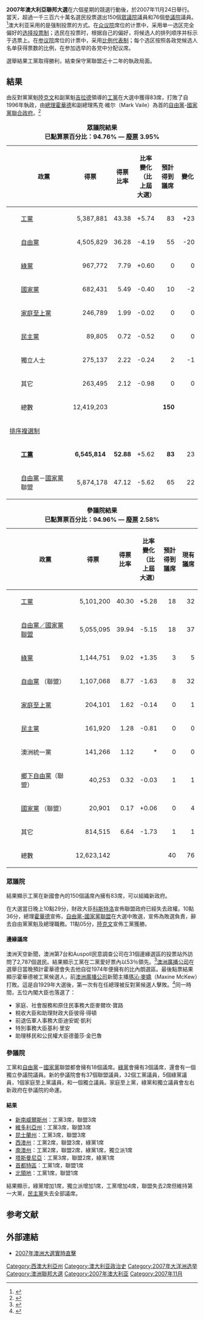 {{Infobox Election
|election_name   = 2007年澳大利亚联邦选举
|country         = Australia
|type            = parliamentary
|ongoing         = no
|party_colour    = 
|previous_election = 2004年澳洲大选
|previous_year   = 2004年
|previous_mps    = 
|next_election   = 2010年澳大利亞聯邦大選
|next_year       = 2010年
|next_mps        = 
|seats_for_election = 澳大利亚众议院全部150个议席<br>澳大利亚参议院76席中的40个议席
|election_date   = {{Start date|2007|11|24}}
<!--   Labor      -->
| image1             = [[File:Kevin_Rudd_official_portrait.jpg|left]]
| colour1            = 
| leader1            = [[陸克文|陸克文]]
| leader_since1      = 2006年12月4日
| party1             = 澳大利亚工党
| alliance1          = 
| leaders_seat1      = [[格里菲斯_(澳大利亞國會選區)|格里菲斯]]
| running_mate1      = 
| seats_before1      = 60
| seats_needed1      = 
| electoral_vote1    = 
| states_carried1    = 
| seats_after1        = 83
| seat_change1       = {{increase}}23
| popular_vote1      = '''6,545,814'''
| percentage1        = '''52.7%'''
| swing1             = {{increase}}5.44
<!--               -->
| image2             = [[File:Howard_John_BANNER.jpg|left]]
| colour2            = 
| leader2            = [[約翰·霍華德|約翰·霍華德]]
| leader_since2      = 1995年1月30日
| party2             = 自由党－国家党联盟
| alliance2          = 
| home_state2        = 
| leaders_seat2      =[[本尼朗_(澳大利亞國會選區)|本尼朗]]（落选）
| running_mate2      = 
| last_election2     = 
| seats_needed2      = 
| electoral_vote2    = 
| states_carried2    = 
| seats_before2      = 87
| seats_after2       = 65
| seat_change2       = {{decrease}}22
| popular_vote2      = 5,874,178  
| percentage2        = 47.3%
| swing2             = {{decrease}}5.44
| map_image          = 
| map_size           = 
| map_caption        = 
| title              = 总理
| posttitle          =
| before_election    = [[約翰·霍華德|約翰·霍華德]]
| after_election     = [[陸克文|陸克文]]
| before_party       = 澳大利亞自由黨
| after_party        = 澳大利亞工黨
| result             =
}}
'''2007年澳大利亞聯邦大選'''在六個星期的競選行動後，於2007年11月24日舉行。當天，超過一千三百六十萬名選民投票選出150個[[澳大利亞眾議院|眾議院]]議員和76個[[澳大利亞參議院|參議院]]議員。<ref>{{cite press release
  | title =Over 13.6 million Australians enrolled to vote at the 2007 federal election (超過一千三百六十萬人已登記為選民。
  | publisher =[[澳洲選舉委員會|澳洲選舉委員會]]
  | date =2007年10月25日
  | url =http://www.aec.gov.au/About_AEC/Media_releases/10_25.htm
  | accessdate =2007-11-25
  | archive-date =2022-03-23
  | archive-url =https://web.archive.org/web/20220323155900/https://www.aec.gov.au/About_AEC/Media_releases/10_25.htm
  }}</ref>澳大利亚采用的是强制投票的方式。在[[众议院|众议院]]席位的计票中，采用单一选区完全偏好的[[选择投票制|选择投票制]]；选民在投票时，根据自己的偏好，将候选人的排列顺序并标示于选票上。在[[参议院|参议院]]席位的计票中，采用[[比例代表制|比例代表制]]；每个选区按照各政党候选人名单获得票数的比例，在参加选举的各党中分配议席。

選舉結果工黨取得勝利，結束保守黨聯盟近十二年的執政局面。

== 結果 ==
由反對黨黨魁[[陸克文|陸克文]]和副黨魁[[茱莉雅·吉拉德|吉拉德]]領導的[[澳洲工黨|工黨]]在大選中獲得83席，打敗了自1996年執政，由[[澳洲總理|總理]][[約翰·霍華德|霍華德]]和副總理馬克·維尔（Mark Vaile）為首的[[澳大利亞自由黨|自由黨]]-[[澳洲國家黨|國家黨]][[聯盟_(澳洲)|聯合政府]]。<ref name=stateparties>{{cite news
|title=State of the parties
|work=Australia Votes 2007
|publisher=[[Australian_Broadcasting_Corporation|ABC]]
|url=http://www.abc.net.au/elections/federal/2007
|accessdate=2007-11-25
|archive-date=2007-10-22
|archive-url=https://web.archive.org/web/20071022083323/http://abc.net.au/elections/federal/2007
|dead-url=no
}}</ref> 

{| class="wikitable"
|+'''眾議院結果<br />已點算票百分比：94.76% — [[廢票|廢票]] 3.95%'''
! style="width:20px" |   
! style="width:180px" | '''政黨'''
! style="width:70px" align=center | 得票
! style="width:40px" align=center| 得票比率
! style="width:40px" align=center| 比率變化（比上屆大選）
! style="width:40px" align=center| 預計得到議席
! style="width:40px" align=center| 變化
|-
| bgcolor=red |   
| [[澳洲工黨|工黨]] 
| align=right| 5,387,881
| align=right| 43.38  	
| align=right| +5.74
| align=right| 83
| align=right| +23
|-
| bgcolor=blue |   
| [[澳大利亞自由黨|自由黨]]
| align=right| 4,505,829
| align=right| 36.28
| align=right| -4.19
| align=right| 55
| align=right| -20
|-
| bgcolor=#00FF00 |   
| [[澳洲綠黨|綠黨]]
| align=right| 967,772
| align=right| 7.79
| align=right| +0.60
| align=right| 0
| align=right| 0
|- 
| bgcolor=green |   
| [[澳洲國家黨|國家黨]]
| align=right| 682,431
| align=right| 5.49
| align=right| -0.40
| align=right| 10
| align=right| -2
|-
| bgcolor=cyan |   
| [[澳洲家庭至上黨|家庭至上黨]]
| align=right| 246,789
| align=right| 1.99
| align=right| -0.02
| align=right| 0
| align=right| 0
|-
| bgcolor=orange |   
| [[澳大利亞民主黨|民主黨]]
| align=right| 89,805
| align=right| 0.72
| align=right| -0.52
| align=right| 0
| align=right| 0
|-
| bgcolor=gray |   
| 獨立人士
| align=right| 275,137
| align=right| 2.22
| align=right| -0.24
| align=right| 2
| align=right| -1
|-
| bgcolor=gray |   
| 其它
| align=right| 263,495
| align=right| 2.12
| align=right| -0.98
| align=right| 0
| align=right| 0
|-
|  
| 總數
| align=right| 12,419,203
| align=right|  
| align=right|  
| align=right| '''150'''
| align=right| 
|-
! colspan=7|[[排序複選制|排序複選制]]
|-
| bgcolor=red |   
| '''[[澳洲工黨|工黨]] ''' 
| align=center| '''6,545,814'''
| align=right| '''52.88'''
| align=right| +5.62
| align=right| '''83'''
| align=right| {{increase}}23
|-
| bgcolor=blue |   
| [[澳大利亞自由黨|自由黨]]－[[澳洲國家黨|國家黨]]聯盟
| align=right| 5,874,178
| align=right| 47.12
| align=right| -5.62
| align=right| 65
| align=right| {{decrease}}22
|}

{|  class="wikitable"
|+'''參議院結果<br />已點算票百分比：94.96% — [[廢票|廢票]] 2.58%'''
! style="width:20px" |   
! style="width:180px" | 政黨
! style="width:70px" align=center | 得票
! style="width:40px" align=center| 得票比率
! style="width:40px" align=center| 比率變化（比上屆大選）
! style="width:40px" align=center| 預計得到議席
! style="width:40px" align=center| 現有議席
|-
| bgcolor=red |   
| [[澳洲工黨|工黨]] 
| align=right| 5,101,200
| align=right| 40.30
| align=right| +5.28
| align=right| 18
| align=right| 32
|- 
| bgcolor=blue |  
| [[聯盟_(澳洲)|自由黨／國家黨 聯盟]]
| align=right| 5,055,095
| align=right| 39.94
| align=right| -5.15
| align=right| 18
| align=right| 37
|-
| bgcolor=#00FF00 |   
| [[澳洲綠黨|綠黨]]
| align=right| 1,144,751
| align=right| 9.02
| align=right| +1.35
| align=right| 3
| align=right| 5
|-
| bgcolor=blue |   
| [[澳大利亞自由黨|自由黨]] （聯盟）
| align=right| 1,107,068
| align=right| 8.77
| align=right| -1.63
| align=right| 8
| align=right| 32
|-
| bgcolor=cyan |   
| [[澳洲家庭至上黨|家庭至上黨]]
| align=right| 204,101
| align=right| 1.62
| align=right| -0.14
| align=right| 0
| align=right| 1
|-
| bgcolor=orange |   
| [[澳大利亞民主黨|民主黨]]
| align=right| 161,920
| align=right| 1.28
| align=right| -0.81
| align=right| 0
| align=right| 0
|-
| bgcolor=yellow |   
| 澳洲統一黨
| align=right| 141,266
| align=right| 1.12
| align=right| *   
| align=right| 0
| align=right| 0
|-
| bgcolor=brown |   
| [[澳州鄉下自由黨|鄉下自由黨]]（聯盟）
| align=right| 40,253
| align=right| 0.32
| align=right| -0.03
| align=right| 1
| align=right| 1
|-
| bgcolor=green |   
| [[澳洲國家黨|國家黨]] （聯盟）
| align=right| 20,901
| align=right| 0.17
| align=right| +0.06   
| align=right| 0
| align=right| 4
|-
| bgcolor=gray |   
| 其它
| align=right| 814,515
| align=right| 6.64
| align=right| -1.73
| align=right| 1
| align=right| 1
|-
|  
| 總數
| align=right| 12,623,142
| align=right|  
| align=right|  
| align=right| 40
| align=right| 76
|}

=== 眾議院 ===
結果顯示工黨在新國會內的150個議席內擁有83席，可以組織新政府。

在大選當日晚上10點29分，財政大臣[[彼得·霍華德·科斯特洛|科斯特洛]]宣佈聯盟政府已經失去政權。10點36分，總理[[約翰·霍華德|霍華德]]宣佈，[[自由黨-國家黨聯盟|自由黨-國家黨聯盟]]在大選中敗選，宣佈為敗選負責，辭去自由黨黨魁及總理職務。11點05分，[[陸克文|陸克文]]宣佈工黨獲勝。

==== 邊緣議席 ====
澳洲天空新聞，澳洲第7台和Auspoll民意調查公司在31個邊緣選區的投票站外訪問了2,787個選民。結果顯示工黨在二黨愛好票內以53％領先。<ref>{{cite news
|title=Exit poll predicts Labor win (民意調查顯示工黨勝利)
|work=Australia Votes 2007
|publisher=[[Australian_Broadcasting_Corporation|ABC]]
|date=24 November 2007
|url=http://www.abc.net.au/news/stories/2007/11/24/2100160.htm?site=elections/federal/2007
|accessdate=2007-11-25
|archive-date=2007-11-26
|archive-url=https://web.archive.org/web/20071126110432/http://www.abc.net.au/news/stories/2007/11/24/2100160.htm?site=elections%2Ffederal%2F2007
|dead-url=no
}}</ref>[[澳洲廣播公司|澳洲廣播公司]]在選舉日當晚預計霍華德會失去他自從1974年便擁有的比內朗選區。最後點票結果顯示霍華德被工黨候選人，前[[澳洲廣播公司|澳洲廣播公司]]新聞主播[[瑪沁·麥嬌|瑪沁·麥嬌]]（Maxine McKew）打敗。這是自1929年大選後，第一次有在任總理被反對黨候選人擊敗。<ref>{{cite news
|title=Bennelong
|work=Australia Votes 2007
|publisher=[[Australian_Broadcasting_Corporation|ABC]]
|date=November 25, 2007
|url=http://www.abc.net.au/elections/federal/2007/guide/benn.htm
|accessdate=2007-11-25
|archive-date=2007-11-24
|archive-url=https://web.archive.org/web/20071124164309/http://www.abc.net.au/elections/federal/2007/guide/benn.htm
|dead-url=no
}}</ref>同一時間，五位內閣大臣也落選了：
* 家庭、社會服務和原住民事務大臣麥爾坎·寶路
* 稅收大臣和助理財政大臣彼得·得頓
* 前退伍軍人事務大臣迪安妮·凱利
* 特別事務大臣基利·里安
* 助理移民和公民權大臣德蕾莎·金巴魯

=== 參議院 ===
工黨和[[澳大利亞自由黨|自由黨]]－[[澳大利亞國家黨|國家黨]]聯盟都會擁有18個議席。[[澳大利亞綠黨|綠黨]]會擁有3個議席，還會有一個獨立參議院議員。新的參議院會有37個聯盟議員，32個工黨議員，5個綠黨議員，1個家庭至上黨議員，和一個獨立議員。家庭至上黨，綠黨和獨立議員會左右新政府在參議院的命運。

==== 結果 ====
* [[新南威爾士|新南威爾斯州]]：工黨3席，聯盟3席
* [[維多利亞州|維多利亞州]]：工黨3席，聯盟3席
* [[昆士蘭州|昆士蘭州]]：工黨3席，聯盟3席
* [[西澳大利亞州|西澳州]]：工黨2席，聯盟3席，綠黨1席
* [[南澳大利亞州|南澳州]]：工黨2席，聯盟2席，綠黨1席，獨立派1席
* [[塔斯曼尼亞|塔斯曼尼亞]]：工黨3席，聯盟2席，綠黨1席
* [[澳大利亞首都特區|首都特區]]：工黨1席，聯盟1席
* [[北領地|北領地]]：工黨1席，聯盟1席
結果顯示，綠黨增加1席，獨立派增加1席，工黨增加4席，聯盟失去2席但維持第一大黨，[[澳大利亞民主黨|民主黨]]失去全部議席。

== 参考文献 ==
{{reflist}}

== 外部連結 ==
* [http://www.abc.net.au/elections/federal/2007/ 2007年澳洲大選實時直擊]{{Wayback|url=http://www.abc.net.au/elections/federal/2007/ |date=20170423010720 }}

{{澳洲政治}}
{{澳洲選舉}}
{{大洋洲题目|選舉}}
[[Category:西澳大利亞州|Category:西澳大利亞州]]
[[Category:澳大利亚政治史|Category:澳大利亚政治史]]
[[Category:2007年大洋洲选举|Category:2007年大洋洲选举]]
[[Category:澳洲聯邦大選|Category:澳洲聯邦大選]]
[[Category:2007年澳大利亚|Category:2007年澳大利亚]]
[[Category:2007年11月|Category:2007年11月]]